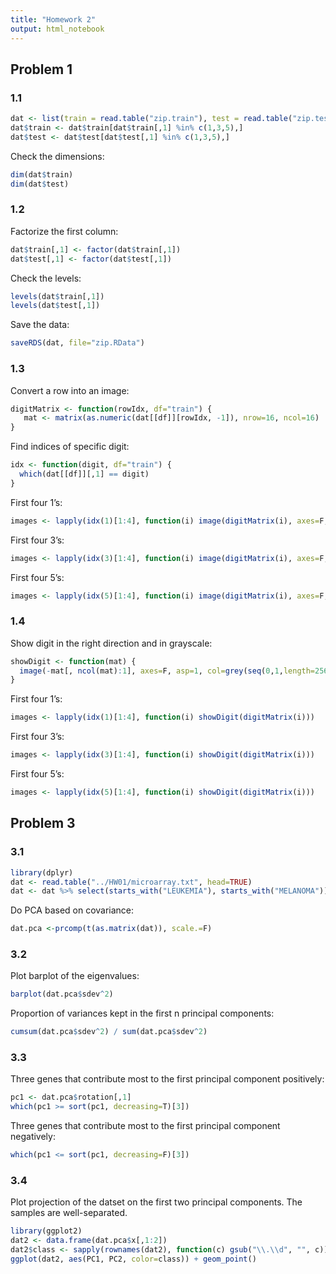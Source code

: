 ```yaml
---
title: "Homework 2"
output: html_notebook
---
```


## Problem 1

### 1.1
```r
dat <- list(train = read.table("zip.train"), test = read.table("zip.test"))
dat$train <- dat$train[dat$train[,1] %in% c(1,3,5),]
dat$test <- dat$test[dat$test[,1] %in% c(1,3,5),]
```

Check the dimensions:
```r
dim(dat$train)
dim(dat$test)
```

### 1.2
Factorize the first column:
```r
dat$train[,1] <- factor(dat$train[,1])
dat$test[,1] <- factor(dat$test[,1])
```

Check the levels:
```r
levels(dat$train[,1])
levels(dat$test[,1])
```

Save the data:
```r
saveRDS(dat, file="zip.RData")
```

### 1.3
Convert a row into an image:
```r
digitMatrix <- function(rowIdx, df="train") {
   mat <- matrix(as.numeric(dat[[df]][rowIdx, -1]), nrow=16, ncol=16)
}
```

Find indices of specific digit:
```r
idx <- function(digit, df="train") {
  which(dat[[df]][,1] == digit)
}
```

First four 1's:
```r
images <- lapply(idx(1)[1:4], function(i) image(digitMatrix(i), axes=F, asp=1))
```

First four 3's:
```r
images <- lapply(idx(3)[1:4], function(i) image(digitMatrix(i), axes=F, asp=1))
```
First four 5's:
```r
images <- lapply(idx(5)[1:4], function(i) image(digitMatrix(i), axes=F, asp=1))
```

### 1.4
Show digit in the right direction and in grayscale:
```r
showDigit <- function(mat) {
  image(-mat[, ncol(mat):1], axes=F, asp=1, col=grey(seq(0,1,length=256)))
}
```

First four 1's:
```r
images <- lapply(idx(1)[1:4], function(i) showDigit(digitMatrix(i)))
```

First four 3's:
```r
images <- lapply(idx(3)[1:4], function(i) showDigit(digitMatrix(i)))
```

First four 5's:
```r
images <- lapply(idx(5)[1:4], function(i) showDigit(digitMatrix(i)))
```

## Problem 3
### 3.1
```r
library(dplyr)
dat <- read.table("../HW01/microarray.txt", head=TRUE)
dat <- dat %>% select(starts_with("LEUKEMIA"), starts_with("MELANOMA"))
```

Do PCA based on covariance:
```r
dat.pca <-prcomp(t(as.matrix(dat)), scale.=F)
```

### 3.2
Plot barplot of the eigenvalues:
```r
barplot(dat.pca$sdev^2)
```
Proportion of variances kept in the first n principal components:
```r
cumsum(dat.pca$sdev^2) / sum(dat.pca$sdev^2)
```

### 3.3
Three genes that contribute most to the first principal component positively:
```r
pc1 <- dat.pca$rotation[,1]
which(pc1 >= sort(pc1, decreasing=T)[3])
```

Three genes that contribute most to the first principal component negatively:
```r
which(pc1 <= sort(pc1, decreasing=F)[3])
```

### 3.4
Plot projection of the datset on the first two principal components. The samples are well-separated.
```r
library(ggplot2)
dat2 <- data.frame(dat.pca$x[,1:2])
dat2$class <- sapply(rownames(dat2), function(c) gsub("\\.\\d", "", c))
ggplot(dat2, aes(PC1, PC2, color=class)) + geom_point()
```